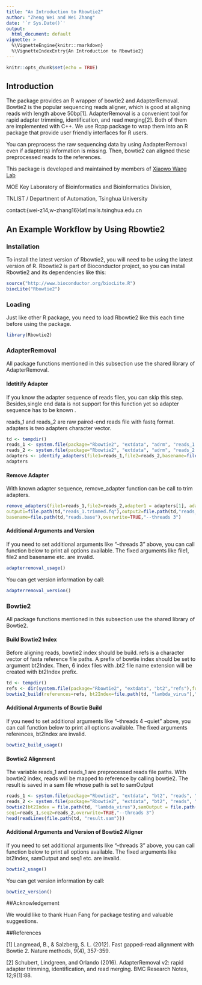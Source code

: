 ```yaml
---
title: "An Introduction to Rbowtie2"
author: "Zheng Wei and Wei Zhang"
date: '`r Sys.Date()`'
output:
  html_document: default
vignette: >
  %\VignetteEngine{knitr::rmarkdown}
  %\VignetteIndexEntry{An Introduction to Rbowtie2}
---
```


```r
knitr::opts_chunk$set(echo = TRUE)
```


## Introduction

The package provides an R wrapper of bowtie2 and AdapterRemoval. Bowtie2 is the popular sequencing reads aligner, which is good at aligning reads with length above 50bp[1]. AdapterRemoval is a convenient tool for rapid adapter trimming, identification, and read merging[2]. Both of them are implemented with C++. We use Rcpp package to wrap them into an R package that provide user friendly interfaces for R users.

You can preprocess the raw sequencing data by using AadapterRemoval even if adapter(s) information is missing. Then, bowtie2 can aligned these preprocessed reads to the references. 

This package is developed and maintained by members of [Xiaowo Wang Lab](http://bioinfo.au.tsinghua.edu.cn/member/xwwang)

MOE Key Laboratory of Bioinformatics and Bioinformatics Division, 

TNLIST / Department of Automation, Tsinghua University

contact:{wei-z14,w-zhang16}(at)mails.tsinghua.edu.cn

## An Example Workflow by Using Rbowtie2



### Installation

To install the latest version of Rbowtie2, you will need to be using the latest version of R. Rbowtie2 is part of Bioconductor project, so you can install Rbowtie2 and its dependencies like this:

```r
source("http://www.bioconductor.org/biocLite.R")
biocLite("Rbowtie2")
```

### Loading

Just like other R package, you need to load Rbowtie2 like this each time before using the package.
```r
library(Rbowtie2)
```

### AdapterRemoval

All package functions mentioned in this subsection use the shared library of AdapterRemoval.

#### Idetitify Adapter

If you know the adapter sequence of reads files, you can skip this step. Besides,single end data is not support for this function yet so adapter sequence has to be known .


reads_1 and reads_2 are raw paired-end reads file with fastq format. adapters is two adapters character vector. 

```r

td <- tempdir()
reads_1 <- system.file(package="Rbowtie2", "extdata", "adrm", "reads_1.fq")
reads_2 <- system.file(package="Rbowtie2", "extdata", "adrm", "reads_2.fq")
adapters <- identify_adapters(file1=reads_1,file2=reads_2,basename=file.path(td,"reads"),"--threads 3",overwrite=TRUE)
adapters
```

#### Remove Adapter

With known adapter sequence, remove_adapter function can be call to trim adapters.  

```r
remove_adapters(file1=reads_1,file2=reads_2,adapter1 = adapters[1], adapter2 = adapters[2],
output1=file.path(td,"reads_1.trimmed.fq"),output2=file.path(td,"reads_2.trimmed.fq"),
basename=file.path(td,"reads.base"),overwrite=TRUE,"--threads 3")
```


#### Additional Arguments and Version

If you need to set additional arguments like "--threads 3" above, you can call function below to print all options available. The fixed arguments like file1, file2 and basename etc. are invalid.

```r
adapterremoval_usage()
```

You can get version information by call:

```r
adapterremoval_version()
```


### Bowtie2
All package functions mentioned in this subsection use the shared library of Bowtie2.

#### Build Bowtie2 Index
Before aligning reads, bowtie2 index should be build. refs is a character vector of fasta reference file paths. A prefix of bowtie index should be set to argument bt2Index. Then, 6 index files with .bt2 file name extension will be created with bt2Index prefix.

```r
td <- tempdir()
refs <- dir(system.file(package="Rbowtie2", "extdata", "bt2","refs"),full=TRUE)
bowtie2_build(references=refs, bt2Index=file.path(td, "lambda_virus"),"--threads 4 --quiet",overwrite=TRUE)
```

#### Additional Arguments of Bowtie Build

If you need to set additional arguments like "--threads 4 --quiet" above, you can call function below to print all options available. The fixed arguments references, bt2Index are invalid.

```r
bowtie2_build_usage()
```

#### Bowtie2 Alignment

The variable reads_1 and reads_1 are preprocessed reads file paths. With bowtie2 index, reads will be mapped to reference by calling bowtie2. The result is saved in a sam file whose path is set to samOutput 

```r
reads_1 <- system.file(package="Rbowtie2", "extdata", "bt2", "reads", "reads_1.fastq")
reads_2 <- system.file(package="Rbowtie2", "extdata", "bt2", "reads", "reads_2.fastq")
bowtie2(bt2Index = file.path(td, "lambda_virus"),samOutput = file.path(td, "result.sam"),
seq1=reads_1,seq2=reads_2,overwrite=TRUE,"--threads 3")
head(readLines(file.path(td, "result.sam")))
```

#### Additional Arguments and Version of Bowtie2 Aligner

If you need to set additional arguments like "--threads 3" above, you can call function below to print all options available. The fixed arguments like bt2Index, samOutput and seq1 etc. are invalid.

```r
bowtie2_usage()
```

You can get version information by call:

```r
bowtie2_version()
```
##Acknowledgement

We would like to thank Huan Fang for package testing and valuable suggestions.

##References

[1] Langmead, B., & Salzberg, S. L. (2012). Fast gapped-read alignment with Bowtie 2. Nature methods, 9(4), 357-359.

[2] Schubert, Lindgreen, and Orlando (2016). AdapterRemoval v2: rapid adapter trimming, identification, and read merging. BMC Research Notes, 12;9(1):88.

